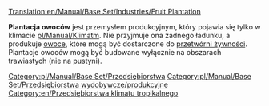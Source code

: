 [[Translation:en/Manual/Base Set/Industries/Fruit Plantation]]

{{pl/Manual/Base Set/Przedsiębiorstwa|image=en/Manual/Base Set/Industries/Fruitplantation.png
|name=Plantacja owoców
|climates=[[pl/Manual/Klimat]]
|accepts=Nic
|produces=[[pl/Manual/Base Set/Cargos/Owoce|Owoce]]
}}
'''Plantacja owoców''' jest przemysłem produkcyjnym, który pojawia się tylko w klimacie [[pl/Manual/Klimat]]m. Nie przyjmuje ona żadnego ładunku, a produkuje [[pl/Manual/Base Set/Cargos/Owoce|owoce]], które mogą być dostarczone do [[pl/Manual/Base Set/Industries/Przetwórnia żywności|przetwórni żywności]].  Plantacje owoców mogą być budowane wyłącznie na obszarach trawiastych (nie na pustyni).

{{pl/Manual/Navbox Industries}}

[[Category:pl/Manual/Base Set/Przedsiębiorstwa]]
[[Category:pl/Manual/Base Set/Przedsiębiorstwa wydobywcze/produkcyjne]]
[[Category:en/Przedsiębiorstwa klimatu tropikalnego]]
